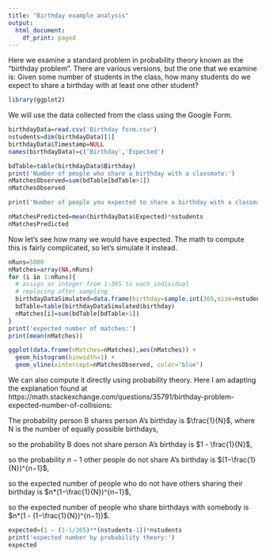 ```yaml
---
title: "Birthday example analysis"
output:
  html_document:
    df_print: paged
---
```


Here we examine a standard problem in probability theory known as the "birthday problem".  There are various versions, but the one that we examine is:  Given some number of students in the class, how many students do we expect to share a birthday with at least one other student?

```r
library(ggplot2)
```

We will use the data collected from the class using the Google Form.

```r
birthdayData=read.csv('Birthday form.csv')
nstudents=dim(birthdayData)[1]
birthdayData$Timestamp=NULL
names(birthdayData)=c('Birthday','Expected')

bdTable=table(birthdayData$Birthday)
print('Number of people who share a birthday with a classmate:')
nMatchesObserved=sum(bdTable[bdTable>1])
nMatchesObserved

print('Number of people you expected to share a birthday with a classmate:')

nMatchesPredicted=mean(birthdayData$Expected)*nstudents
nMatchesPredicted
```

Now let's see how many we would have expected.  The math to compute this is fairly complicated, so let's simulate it instead.

```r

nRuns=5000
nMatches=array(NA,nRuns)
for (i in 1:nRuns){
  # assign an integer from 1-365 to each individual
  # replacing after sampling
  birthdayDataSimulated=data.frame(birthday=sample.int(365,size=nstudents,replace=TRUE))
  bdTable=table(birthdayDataSimulated$birthday)
  nMatches[i]=sum(bdTable[bdTable>1])
}
print('expected number of matches:')
print(mean(nMatches))

ggplot(data.frame(nMatches=nMatches),aes(nMatches)) +
  geom_histogram(binwidth=1) +
  geom_vline(xintercept=nMatchesObserved, color='blue')
```

We can also compute it directly using probability theory.  Here I am adapting the explanation found at https://math.stackexchange.com/questions/35791/birthday-problem-expected-number-of-collisions:

The probability person B shares person A's birthday is $\frac{1}{N}$, where N is the number of equally possible birthdays,

so the probability B does not share person A's birthday is $1 - \frac{1}{N}$,

so the probability $n-1$ other people do not share A's birthday is $(1−\frac{1}{N})^{n−1}$,

so the expected number of people who do not have others sharing their birthday is $n*(1−\frac{1}{N})^{n−1}$,

so the expected number of people who share birthdays with somebody is $n*(1 - (1−\frac{1}{N})^{n−1})$.

```r
expected=(1 - (1-1/365)**(nstudents-1))*nstudents
print('expected number by probability theory:')
expected
```

